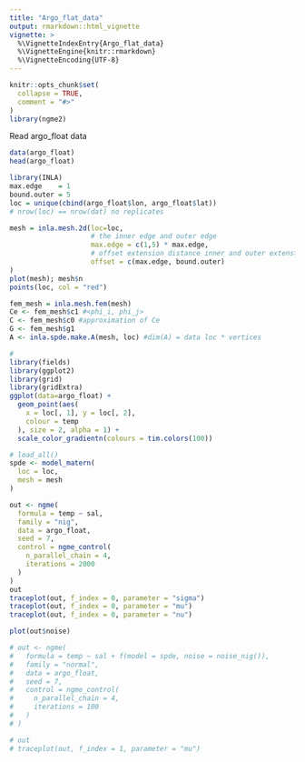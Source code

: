 ```yaml
---
title: "Argo_flat_data"
output: rmarkdown::html_vignette
vignette: >
  %\VignetteIndexEntry{Argo_flat_data}
  %\VignetteEngine{knitr::rmarkdown}
  %\VignetteEncoding{UTF-8}
---
```


```r
knitr::opts_chunk$set(
  collapse = TRUE,
  comment = "#>"
)
library(ngme2)
```

Read argo_float data

```r
data(argo_float)
head(argo_float)
```

```r

library(INLA)
max.edge    = 1
bound.outer = 5
loc = unique(cbind(argo_float$lon, argo_float$lat))
# nrow(loc) == nrow(dat) no replicates

mesh = inla.mesh.2d(loc=loc,
                    # the inner edge and outer edge
                    max.edge = c(1,5) * max.edge,
                    # offset extension distance inner and outer extenstion
                    offset = c(max.edge, bound.outer)
)
plot(mesh); mesh$n
points(loc, col = "red")

fem_mesh = inla.mesh.fem(mesh)
Ce <- fem_mesh$c1 #<phi_i, phi_j>
C <- fem_mesh$c0 #approximation of Ce
G <- fem_mesh$g1
A <- inla.spde.make.A(mesh, loc) #dim(A) = data loc * vertices
```

```r
#
library(fields)
library(ggplot2)
library(grid)
library(gridExtra)
ggplot(data=argo_float) +
  geom_point(aes(
    x = loc[, 1], y = loc[, 2],
    colour = temp
  ), size = 2, alpha = 1) +
  scale_color_gradientn(colours = tim.colors(100))

# load_all()
spde <- model_matern(
  loc = loc,
  mesh = mesh
)

out <- ngme(
  formula = temp ~ sal,
  family = "nig",
  data = argo_float,
  seed = 7,
  control = ngme_control(
    n_parallel_chain = 4,
    iterations = 2000
  )
)
out
traceplot(out, f_index = 0, parameter = "sigma")
traceplot(out, f_index = 0, parameter = "mu")
traceplot(out, f_index = 0, parameter = "nu")

plot(out$noise)
```

```r
# out <- ngme(
#   formula = temp ~ sal + f(model = spde, noise = noise_nig()),
#   family = "normal",
#   data = argo_float,
#   seed = 7,
#   control = ngme_control(
#     n_parallel_chain = 4,
#     iterations = 100
#   )
# )

# out
# traceplot(out, f_index = 1, parameter = "mu")
```